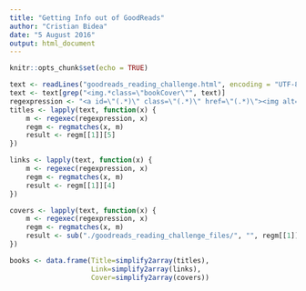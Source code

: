 ```yaml
---
title: "Getting Info out of GoodReads"
author: "Cristian Bidea"
date: "5 August 2016"
output: html_document
---
```


```r
knitr::opts_chunk$set(echo = TRUE)
```

```r
text <- readLines("goodreads_reading_challenge.html", encoding = "UTF-8")
text <- text[grep("<img.*class=\"bookCover\"", text)]
regexpression <- "<a id=\"(.*)\" class=\"(.*)\" href=\"(.*)\"><img alt=\"(.*)\" class=\"(.*)\" src=\"(.*)\"></a>"
titles <- lapply(text, function(x) {
    m <- regexec(regexpression, x)
    regm <- regmatches(x, m)
    result <- regm[[1]][5]
})

links <- lapply(text, function(x) {
    m <- regexec(regexpression, x)
    regm <- regmatches(x, m)
    result <- regm[[1]][4]
})

covers <- lapply(text, function(x) {
    m <- regexec(regexpression, x)
    regm <- regmatches(x, m)
    result <- sub("./goodreads_reading_challenge_files/", "", regm[[1]][7])
})

books <- data.frame(Title=simplify2array(titles),
                    Link=simplify2array(links),
                    Cover=simplify2array(covers))
```